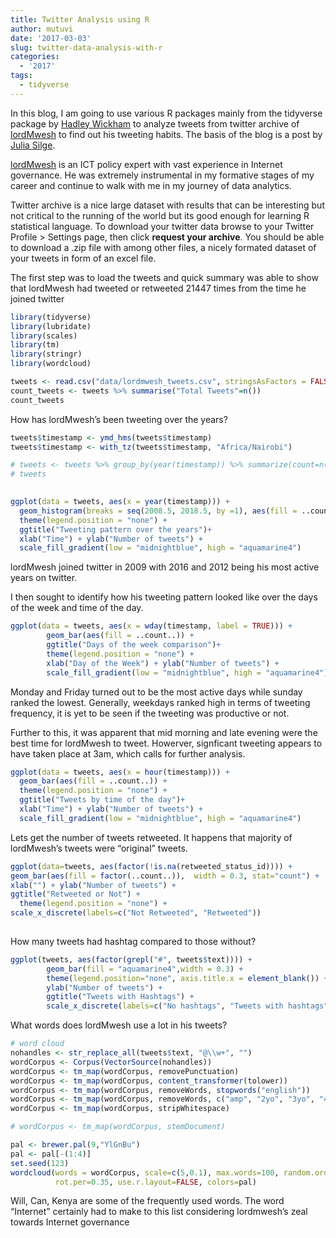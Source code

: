 ```yaml
---
title: Twitter Analysis using R
author: mutuvi
date: '2017-03-03'
slug: twitter-data-analysis-with-r
categories:
  - '2017'
tags:
  - tidyverse
---
```


In this blog, I am going to use various R packages mainly from the tidyverse package by [Hadley Wickham](http://hadley.nz/) to analyze tweets from twitter archive of  [lordMwesh](https://twitter.com/lordmwesh) to find out his tweeting habits. The basis of the blog is a post by [Julia Silge](http://juliasilge.com/blog/Ten-Thousand-Tweets).

[lordMwesh](https://twitter.com/lordmwesh) is an ICT policy expert with vast experience in Internet governance. He was extremely instrumental in my formative stages of my career and continue to walk with me in my journey of data analytics. 

Twitter archive is a nice large dataset with results that can be interesting but not critical to the running of the world but its good enough for learning R statistical language. To download your twitter data browse to your Twitter Profile > Settings page, then click **request your archive**. You should be able to download a .zip file with among other files, a nicely formated dataset of your tweets in form of an excel file.

The first step was to load the tweets and quick summary was able to show that lordMwesh had tweeted or retweeted 21447 times from the time he joined twitter

```r
library(tidyverse)
library(lubridate)
library(scales)
library(tm)
library(stringr)
library(wordcloud)

tweets <- read.csv("data/lordmwesh_tweets.csv", stringsAsFactors = FALSE)
count_tweets <- tweets %>% summarise("Total Tweets"=n())
count_tweets
```

How has lordMwesh's been tweeting over the years?

```r
tweets$timestamp <- ymd_hms(tweets$timestamp)
tweets$timestamp <- with_tz(tweets$timestamp, "Africa/Nairobi")

# tweets <- tweets %>% group_by(year(timestamp)) %>% summarize(count=n())
# tweets
  

ggplot(data = tweets, aes(x = year(timestamp))) +
  geom_histogram(breaks = seq(2008.5, 2018.5, by =1), aes(fill = ..count..)) +
  theme(legend.position = "none") +
  ggtitle("Tweeting pattern over the years")+
  xlab("Time") + ylab("Number of tweets") + 
  scale_fill_gradient(low = "midnightblue", high = "aquamarine4")
```
lordMwesh joined twitter in 2009 with 2016 and 2012 being his most active years on twitter. 

I then sought to identify how his tweeting pattern looked like over the days of the week and time of the day. 

```r
ggplot(data = tweets, aes(x = wday(timestamp, label = TRUE))) +
        geom_bar(aes(fill = ..count..)) +
        ggtitle("Days of the week comparison")+
        theme(legend.position = "none") +
        xlab("Day of the Week") + ylab("Number of tweets") + 
        scale_fill_gradient(low = "midnightblue", high = "aquamarine4")
```
Monday and Friday turned out to be the most active days while sunday ranked the lowest. Generally, weekdays ranked high in terms of tweeting frequency, it is yet to be seen if the tweeting was productive or not. 

Further to this, it was apparent that mid morning and late evening were the best time for lordMwesh to tweet. Howerver, signficant tweeting appears to have taken place at 3am, which calls for further analysis. 

```r
ggplot(data = tweets, aes(x = hour(timestamp))) +
  geom_bar(aes(fill = ..count..)) +
  theme(legend.position = "none") +
  ggtitle("Tweets by time of the day")+
  xlab("Time") + ylab("Number of tweets") + 
  scale_fill_gradient(low = "midnightblue", high = "aquamarine4")
```


Lets get the number of tweets retweeted. It happens that majority of lordMwesh's tweets were "original" tweets.

```r
ggplot(data=tweets, aes(factor(!is.na(retweeted_status_id)))) +
geom_bar(aes(fill = factor(..count..)),  width = 0.3, stat="count") +
xlab("") + ylab("Number of tweets") +
ggtitle("Retweeted or Not") +
  theme(legend.position = "none") +
scale_x_discrete(labels=c("Not Retweeted", "Retweeted"))
 
```

How many tweets had hashtag compared to those without?

```r
ggplot(tweets, aes(factor(grepl("#", tweets$text)))) +
        geom_bar(fill = "aquamarine4",width = 0.3) + 
        theme(legend.position="none", axis.title.x = element_blank()) +
        ylab("Number of tweets") + 
        ggtitle("Tweets with Hashtags") +
        scale_x_discrete(labels=c("No hashtags", "Tweets with hashtags"))
```

What words does lordMwesh use a lot in his tweets?

```r
# word cloud
nohandles <- str_replace_all(tweets$text, "@\\w+", "")
wordCorpus <- Corpus(VectorSource(nohandles))
wordCorpus <- tm_map(wordCorpus, removePunctuation)
wordCorpus <- tm_map(wordCorpus, content_transformer(tolower))
wordCorpus <- tm_map(wordCorpus, removeWords, stopwords("english"))
wordCorpus <- tm_map(wordCorpus, removeWords, c("amp", "2yo", "3yo", "4yo"))
wordCorpus <- tm_map(wordCorpus, stripWhitespace)

# wordCorpus <- tm_map(wordCorpus, stemDocument)

pal <- brewer.pal(9,"YlGnBu")
pal <- pal[-(1:4)]
set.seed(123)
wordcloud(words = wordCorpus, scale=c(5,0.1), max.words=100, random.order=FALSE, 
          rot.per=0.35, use.r.layout=FALSE, colors=pal)
```

Will, Can, Kenya are some of the frequently used words. The word "Internet" certainly had to make to this list considering lordmwesh's zeal towards Internet governance
